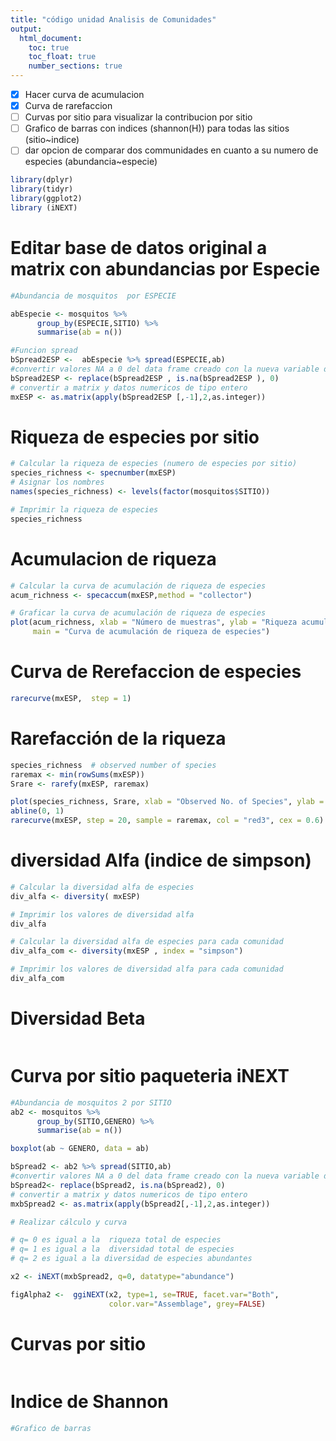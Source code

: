 ```yaml
---
title: "código unidad Analisis de Comunidades"
output:
  html_document:
    toc: true
    toc_float: true
    number_sections: true
---
```



  - [X] Hacer curva de acumulacion 
  - [x] Curva de rarefaccion 
  - [ ] Curvas por sitio para visualizar la contribucion por sitio
  - [ ] Grafico de barras con indices (shannon(H)) para todas las sitios (sitio~indice)
  - [ ] dar opcion de comparar dos communidades en cuanto a su numero de especies (abundancia~especie)


```r
library(dplyr)
library(tidyr)
library(ggplot2)
library (iNEXT)
```

# Editar base de datos original a matrix con abundancias por Especie
```r
#Abundancia de mosquitos  por ESPECIE

abEspecie <- mosquitos %>%
      group_by(ESPECIE,SITIO) %>% 
      summarise(ab = n())

#Funcion spread
bSpread2ESP <-  abEspecie %>% spread(ESPECIE,ab)
#convertir valores NA a 0 del data frame creado con la nueva variable de abundancia
bSpread2ESP <- replace(bSpread2ESP , is.na(bSpread2ESP ), 0)
# convertir a matrix y datos numericos de tipo entero 
mxESP <- as.matrix(apply(bSpread2ESP [,-1],2,as.integer))

```

# Riqueza de especies por sitio 
```r
# Calcular la riqueza de especies (numero de especies por sitio)
species_richness <- specnumber(mxESP)
# Asignar los nombres
names(species_richness) <- levels(factor(mosquitos$SITIO))

# Imprimir la riqueza de especies
species_richness
```

# Acumulacion de riqueza
```r

# Calcular la curva de acumulación de riqueza de especies
acum_richness <- specaccum(mxESP,method = "collector")

# Graficar la curva de acumulación de riqueza de especies
plot(acum_richness, xlab = "Número de muestras", ylab = "Riqueza acumulada",
     main = "Curva de acumulación de riqueza de especies")

```


# Curva de Rerefaccion de especies
```r
rarecurve(mxESP,  step = 1)
```

# Rarefacción de la riqueza
```r
species_richness  # observed number of species
raremax <- min(rowSums(mxESP))
Srare <- rarefy(mxESP, raremax)

plot(species_richness, Srare, xlab = "Observed No. of Species", ylab = "Rarefied No. of Species")
abline(0, 1)
rarecurve(mxESP, step = 20, sample = raremax, col = "red3", cex = 0.6)
```

# diversidad Alfa (indice de simpson)
```r
# Calcular la diversidad alfa de especies
div_alfa <- diversity( mxESP)

# Imprimir los valores de diversidad alfa
div_alfa

# Calcular la diversidad alfa de especies para cada comunidad
div_alfa_com <- diversity(mxESP , index = "simpson")

# Imprimir los valores de diversidad alfa para cada comunidad
div_alfa_com
```

# Diversidad Beta
```r

```
# Curva por sitio paqueteria iNEXT
```r
#Abundancia de mosquitos 2 por SITIO 
ab2 <- mosquitos %>%
      group_by(SITIO,GENERO) %>% 
      summarise(ab = n())

boxplot(ab ~ GENERO, data = ab)

bSpread2 <- ab2 %>% spread(SITIO,ab)
#convertir valores NA a 0 del data frame creado con la nueva variable de abundancia
bSpread2<- replace(bSpread2, is.na(bSpread2), 0)
# convertir a matrix y datos numericos de tipo entero 
mxbSpread2 <- as.matrix(apply(bSpread2[,-1],2,as.integer))

# Realizar cálculo y curva

# q= 0 es igual a la  riqueza total de especies
# q= 1 es igual a la  diversidad total de especies
# q= 2 es igual a la diversidad de especies abundantes

x2 <- iNEXT(mxbSpread2, q=0, datatype="abundance")

figAlpha2 <-  ggiNEXT(x2, type=1, se=TRUE, facet.var="Both", 
                      color.var="Assemblage", grey=FALSE)

```

# Curvas por sitio 
```r

```


# Indice de Shannon
```r

#Grafico de barras
```

